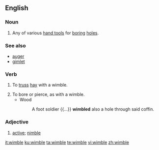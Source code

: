 ==English==

===Noun===
{{en-noun}}

# Any of various [[hand tool]]s for [[boring]] [[hole]]s.

===See also===
* [[auger]]
* [[gimlet]]

===Verb===
{{en-verb|wimbl|ing}}

# {{transitive}} To [[truss]] [[hay]] with a wimble.
# To bore or pierce, as with a wimble.
#* Wood
#*: A foot soldier {{...}} '''wimbled''' also a hole through said coffin.

===Adjective===
{{en-adj}}

# {{obsolete}} [[active]]; [[nimble]]
#: {{rfquotek|Spenser}}

[[it:wimble]]
[[ku:wimble]]
[[ta:wimble]]
[[te:wimble]]
[[vi:wimble]]
[[zh:wimble]]